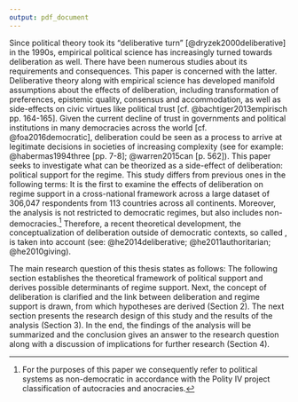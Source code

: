 ```yaml
---
output: pdf_document
---
```


Since political theory took its “deliberative turn” [@dryzek2000deliberative] in the 1990s, empirical political science has increasingly turned towards deliberation as well. There have been numerous studies about its requirements and consequences. This paper is concerned with the latter. Deliberative theory along with empirical science has developed manifold assumptions about the effects of deliberation, including transformation of preferences, epistemic quality, consensus and accommodation, as well as side-effects on civic virtues like political trust [cf. @bachtiger2013empirisch pp. 164-165].
Given the current decline of trust in governments and political institutions in many democracies across the world [cf. @foa2016democratic], deliberation could be seen as a process to arrive at legitimate decisions in societies of increasing complexity (see for example: @habermas1994three [pp. 7-8]; @warren2015can [p. 562]). This paper seeks to investigate what can be theorized as a side-effect of deliberation: political support for the regime. This study differs from previous ones in the following terms: It is the first to examine the effects of deliberation on regime support in a cross-national framework across a large dataset of 306,047 respondents from 113 countries across all continents. Moreover, the analysis is not restricted to democratic regimes, but also includes non-democracies.^[For the purposes of this paper we consequently refer to political systems as non-democratic in accordance with the Polity IV project classification of autocracies and anocracies.] Therefore, a recent theoretical development, the conceptualization of deliberation outside of democratic contexts, so called \textit{authoritarian deliberation}, is taken into account (see: @he2014deliberative; @he2011authoritarian; @he2010giving). 

The main research question of this thesis states as follows: \textit{What role does Deliberation play for regime support across the world?} The following section establishes the theoretical framework of political support and derives possible determinants of regime support. Next, the concept of deliberation is clarified and the link between deliberation and regime support is drawn, from which hypotheses are derived (Section 2). The next section presents the research design of this study and the results of the analysis (Section 3). In the end, the findings of the analysis will be summarized and the conclusion gives an answer to the research question along with a discussion of implications for further research (Section 4).